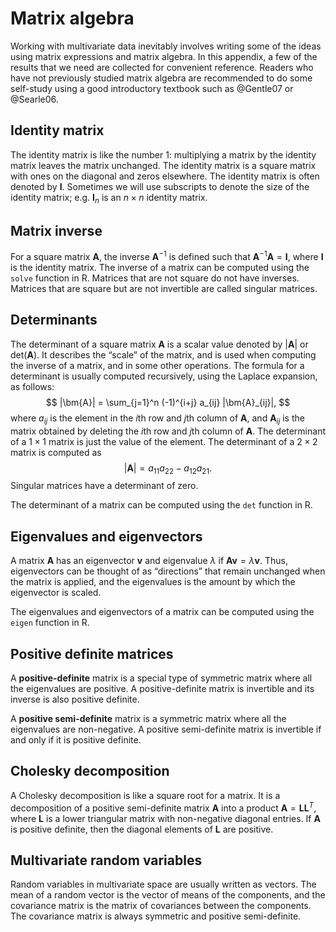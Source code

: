 # Matrix algebra {#sec-appendix}

Working with multivariate data inevitably involves writing some of the ideas using matrix expressions and matrix algebra. In this appendix, a few of the results that we need are collected for convenient reference. Readers who have not previously studied matrix algebra are recommended to do some self-study using a good introductory textbook such as @Gentle07 or @Searle06.

## Identity matrix

The identity matrix is like the number 1: multiplying a matrix by the identity matrix leaves the matrix unchanged. The identity matrix is a square matrix with ones on the diagonal and zeros elsewhere. The identity matrix is often denoted by $\bm{I}$. Sometimes we will use subscripts to denote the size of the identity matrix; e.g. $\bm{I}_n$ is an $n \times n$ identity matrix.

## Matrix inverse

For a square matrix $\bm{A}$, the inverse $\bm{A}^{-1}$ is defined such that $\bm{A}^{-1}\bm{A} = \bm{I}$, where $\bm{I}$ is the identity matrix. The inverse of a matrix can be computed using the `solve` function in R. Matrices that are not square do not have inverses. Matrices that are square but are not invertible are called singular matrices.

## Determinants

The determinant of a square matrix $\bm{A}$ is a scalar value denoted by $|\bm{A}|$ or $\text{det}(\bm{A})$. It describes the "scale" of the matrix, and is used when computing the inverse of a matrix, and in some other operations. The formula for a determinant is usually computed recursively, using the Laplace expansion, as follows:
$$
|\bm{A}| = \sum_{j=1}^n (-1)^{i+j} a_{ij} |\bm{A}_{ij}|,
$$
where $a_{ij}$ is the element in the $i$th row and $j$th column of $\bm{A}$, and $\bm{A}_{ij}$ is the matrix obtained by deleting the $i$th row and $j$th column of $\bm{A}$. The determinant of a $1 \times 1$ matrix is just the value of the element. The determinant of a $2 \times 2$ matrix is computed as
$$
|\bm{A}| = a_{11}a_{22} - a_{12}a_{21}.
$$
Singular matrices have a determinant of zero.

The determinant of a matrix can be computed using the `det` function in R.

## Eigenvalues and eigenvectors

A matrix $\bm{A}$ has an eigenvector $\bm{v}$ and eigenvalue $\lambda$ if $\bm{A}\bm{v} = \lambda \bm{v}$. Thus, eigenvectors can be thought of as "directions" that remain unchanged when the matrix is applied, and the eigenvalues is the amount by which the eigenvector is scaled.

The eigenvalues and eigenvectors of a matrix can be computed using the `eigen` function in R.

## Positive definite matrices

A **positive-definite** matrix is a special type of symmetric matrix where all the eigenvalues are positive. A positive-definite matrix is invertible and its inverse is also positive definite.

A **positive semi-definite** matrix is a symmetric matrix where all the eigenvalues are non-negative. A positive semi-definite matrix is invertible if and only if it is positive definite.

## Cholesky decomposition {#sec-cholesky}

A Cholesky decomposition is like a square root for a matrix. It is a decomposition of a positive semi-definite matrix $\bm{A}$ into a product $\bm{A} = \bm{L}\bm{L}^T$, where $\bm{L}$ is a lower triangular matrix with non-negative diagonal entries. If $\bm{A}$ is positive definite, then the diagonal elements of $\bm{L}$ are positive.

## Multivariate random variables

Random variables in multivariate space are usually written as vectors. The mean of a random vector is the vector of means of the components, and the covariance matrix is the matrix of covariances between the components. The covariance matrix is always symmetric and positive semi-definite.
